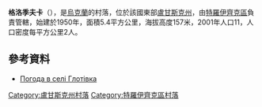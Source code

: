{{coord|49|47|24|N|38|5|24|E|scale:100000|display=title}}

'''格洛季夫卡'''（{{lang-uk|Глотівка}}），是[[烏克蘭|烏克蘭]]的村落，位於該國東部[[盧甘斯克州|盧甘斯克州]]，由[[特羅伊齊克區|特羅伊齊克區]]負責管轄，始建於1950年，面積5.4平方公里，海拔高度157米，2001年人口11，人口密度每平方公里2人。

==參考資料==
* [http://weather.in.ua/ua/lyganskaja/5241 Погода в селі Глотівка] {{Wayback|url=http://weather.in.ua/ua/lyganskaja/5241 |date=20111220032341 }}

{{DEFAULTSORT:Глотівка}}
[[Category:盧甘斯克州村落|Category:盧甘斯克州村落]]
[[Category:特羅伊齊克區村落|Category:特羅伊齊克區村落]]


{{Luhansk-geo-stub}}
